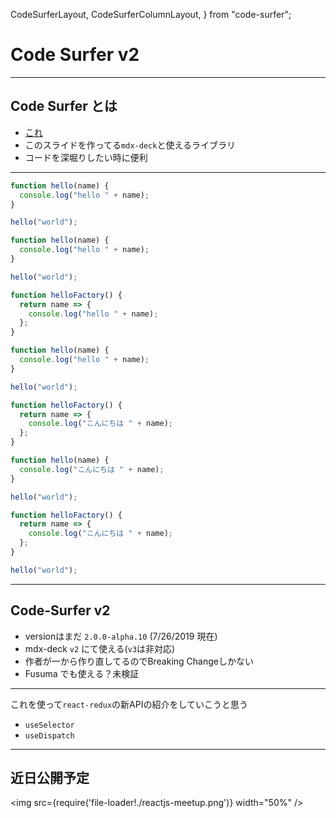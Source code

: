   CodeSurferLayout,
  CodeSurferColumnLayout,
} from "code-surfer";


# Code Surfer v2

<Avatar />

---

## Code Surfer とは

- [これ](https://github.com/pomber/code-surfer)
- このスライドを作ってる`mdx-deck`と使えるライブラリ
- コードを深堀りしたい時に便利

---

<CodeSurferLayout>

```js title="タイトルつけれる"
function hello(name) {
  console.log("hello " + name);
}

hello("world");
```

```js 1:3 subtitle="字幕も今まで通りつけれる"
function hello(name) {
  console.log("hello " + name);
}

hello("world");
```

```js subtitle="前のページとのDiffを取って、新しく追加されたコードを挿入"
function helloFactory() {
  return name => {
    console.log("hello " + name);
  };
}

function hello(name) {
  console.log("hello " + name);
}

hello("world");
```

```js subtitle="変更があった箇所は差し替えられる"
function helloFactory() {
  return name => {
    console.log("こんにちは " + name);
  };
}

function hello(name) {
  console.log("こんにちは " + name);
}

hello("world");
```

```js 1:7 subtitle="削除されたところは消える"
function helloFactory() {
  return name => {
    console.log("こんにちは " + name);
  };
}

hello("world");
```

</CodeSurferLayout>

---

## Code-Surfer v2

- versionはまだ `2.0.0-alpha.10` (7/26/2019 現在)
- mdx-deck `v2` にて使える(`v3`は非対応)
- 作者が一から作り直してるのでBreaking Changeしかない
- Fusuma でも使える？未検証


---

これを使って`react-redux`の新APIの紹介をしていこうと思う

- `useSelector`
- `useDispatch`

---

## 近日公開予定

<img src={require('file-loader!./reactjs-meetup.png')} width="50%" />

